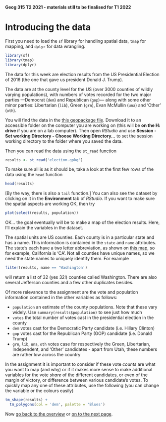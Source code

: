 **Geog 315 T2 2021 - materials still to be finalised for T1 2022**

# Introducing the data
First you need to load the `sf` library for handling spatial data, `tmap` for mapping, and `dplyr` for data wrangling.

```r
library(sf)
library(tmap)
library(dplyr)
```

The data for this week are election results from the US Presidential Election of 2016 (the one that gave us president Donald J. Trump).

The data are at the county level for the US (over 3000 counties of wildly varying populations), with numbers of votes recorded for the two major parties &mdash;Democrat (`dem`) and Republican (`gop`)&mdash; along with some other minor parties: Libertarian (`lib`), Green (`grn`), Evan McMullin (`una`) and 'Other' (`oth`).

You will find the data in the [this geopackage file](election.gpkg?raw=true). Download it to an accessible folder on the computer you are working on (this will be **on the H: drive** if you are on a lab computer). Then open *RStudio* and use **Session - Set working Directory - Choose Working Directory...** to set the session working directory to the folder where you saved the data.

Then you can read the data using the `st_read` function

```r
results <- st_read('election.gpkg')
```

To make sure all is as it should be, take a look at the first few rows of the data using the `head` function

```r
head(results)
```

[By the way, there is also a `tail` function.] You can also see the dataset by clicking on it in the **Environment** tab of *RStudio*. If you want to make sure the spatial aspects are working OK, then try

```r
plot(select(results, population))
```

OK... the goal eventually will be to make a map of the election results. Here, I'll explain the variables in the dataset.

The spatial units are US counties. Each county is in a particular state and has a name. This information is contained in the `state` and `name` attributes. The state's each have a two letter abbreviation, as shown on [this map](https://en.wikipedia.org/wiki/List_of_U.S._state_abbreviations#Postal_codes), so for example, California is 'CA'. Not all counties have unique names, so we need the state names to uniquely identify them. For example

```r
filter(results, name == 'Washington')
```

will return a list of 32 (yes 32!) counties called Washington. There are also several Jefferson counties and a few other duplicates besides.

Of more relevance to the assignment are the vote and population information contained in the other variables as follows:

+ `population` an estimate of the county populations. Note that these vary widely. Use `summary(results$population)` to see just how much
+ `votes` the total number of votes cast in the presidential election in the county
+ `dem` votes cast for the Democratic Party candidate (i.e. Hillary Clinton)
+ `gop` votes cast for the Republican Party (GOP) candidate (i.e. Donald Trump)
+ `grn`, `lib`, `una`, `oth` votes case for respectively the Green, Libertarian, Independent, and 'Other' candidates - apart from Utah, these numbers are rather low across the country

In the assignment it is important to consider if these vote *counts* are what you want to map (and why) or if it makes more sense to make additional variables for the vote *share* of the different candidates, or even of the margin of victory, or difference between various candidate's votes. To quickly map any one of these attributes, use the following (you can change the variable or the colours easily)

```r
tm_shape(results) +
  tm_polygons(col = 'dem', palette = 'Blues')
```

Now [go back to the overview](README.md) or [on to the next page](making-maps-in-R-02-selecting-and-tidying-data.md).

